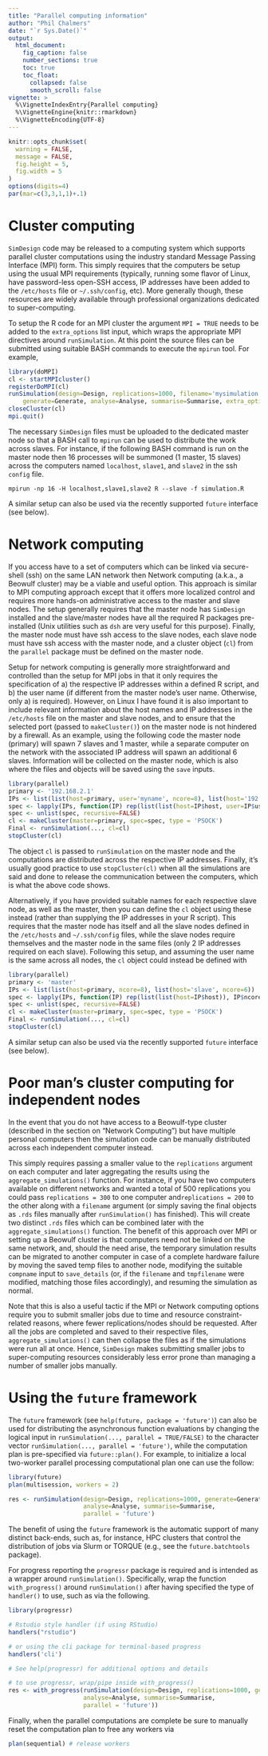 ```yaml
---
title: "Parallel computing information"
author: "Phil Chalmers"
date: "`r Sys.Date()`"
output:
  html_document:
    fig_caption: false
    number_sections: true 
    toc: true
    toc_float:
      collapsed: false
      smooth_scroll: false
vignette: >
  %\VignetteIndexEntry{Parallel computing}
  %\VignetteEngine{knitr::rmarkdown}
  %\VignetteEncoding{UTF-8}
---
```


```r
knitr::opts_chunk$set(
  warning = FALSE,
  message = FALSE,
  fig.height = 5,
  fig.width = 5
)
options(digits=4)
par(mar=c(3,3,1,1)+.1)
```

# Cluster computing

`SimDesign` code may be released to a computing system which supports parallel cluster computations using
the industry standard Message Passing Interface (MPI) form. This simply
requires that the computers be setup using the usual MPI requirements (typically, running some flavor
of Linux, have password-less open-SSH access, IP addresses have been added to the `/etc/hosts` file
or `~/.ssh/config`, etc). More generally though, these resources are widely available through professional
organizations dedicated to super-computing.

To setup the R code for an MPI cluster the argument `MPI = TRUE` needs to be added to the 
`extra_options` list input, which wraps the appropriate MPI directives around `runSimulation`.
At this point the source files can be submitted using suitable BASH commands to execute the `mpirun` tool. For example,
```r
library(doMPI)
cl <- startMPIcluster()
registerDoMPI(cl)
runSimulation(design=Design, replications=1000, filename='mysimulation',
    generate=Generate, analyse=Analyse, summarise=Summarise, extra_options = list(MPI=TRUE))
closeCluster(cl)
mpi.quit()
```
The necessary `SimDesign` files must be uploaded to the dedicated master node
so that a BASH call to `mpirun` can be used to distribute the work across slaves.
For instance, if the following BASH command is run on the master node then 16 processes
will be summoned (1 master, 15 slaves) across the computers named `localhost`, `slave1`,
and `slave2` in the ssh `config` file.

`mpirun -np 16 -H localhost,slave1,slave2 R --slave -f simulation.R`

A similar setup can also be used via the recently supported `future` interface (see below).

# Network computing

If you access have to a set of computers which can be linked via secure-shell (ssh) on the same LAN network then
Network computing (a.k.a., a Beowulf cluster) may be a viable and useful option.
This approach is similar to MPI computing approach
except that it offers more localized control and requires more hands-on administrative access to the master
and slave nodes. The setup generally requires that the master node
has `SimDesign` installed and the slave/master nodes have all the required R packages pre-installed
(Unix utilities such as `dsh` are very useful for this purpose). Finally,
the master node must have ssh access to the slave nodes, each slave node must have ssh access
with the master node, and a cluster object (`cl`) from the `parallel` package must be defined on the
master node.

Setup for network computing is generally more straightforward and controlled
than the setup for MPI jobs in that it only requires the specification of a) the respective
IP addresses within a defined R script, and b) the user name
(if different from the master node's user name. Otherwise, only a) is required).
However, on Linux I have found it is also important to include relevant information about the host names
and IP addresses in the `/etc/hosts` file on the master and slave nodes, and to ensure that
the selected port (passed to `makeCluster()`) on the master node is not hindered by a firewall.
As an example, using the following code the master node (primary) will spawn 7 slaves and 1 master,
while a separate computer on the network with the associated IP address will spawn an additional 6 slaves.
Information will be collected on the master node, which is also where the files
and objects will be saved using the `save` inputs.
```r
library(parallel)
primary <- '192.168.2.1'
IPs <- list(list(host=primary, user='myname', ncore=8), list(host='192.168.2.2', user='myname', ncore=6))
spec <- lapply(IPs, function(IP) rep(list(list(host=IP$host, user=IP$user)), IP$ncore))
spec <- unlist(spec, recursive=FALSE)
cl <- makeCluster(master=primary, spec=spec, type = 'PSOCK')
Final <- runSimulation(..., cl=cl)
stopCluster(cl)
```
The object `cl` is passed to `runSimulation` on the master node
and the computations are distributed across the respective
IP addresses. Finally, it's usually good practice to use `stopCluster(cl)`
when all the simulations are said and done to release the communication between the computers,
which is what the above code shows.

Alternatively, if you have provided suitable names for each respective slave node, as well as the master,
then you can define the `cl` object using these instead (rather than supplying the IP addresses in
your R script). This requires that the master node has itself and all the slave nodes defined in the
`/etc/hosts` and `~/.ssh/config` files, while the slave nodes require themselves and the
master node in the same files (only 2 IP addresses required on each slave).
Following this setup, and assuming the user name is the same across all nodes,
the `cl` object could instead be defined with
```r
library(parallel)
primary <- 'master'
IPs <- list(list(host=primary, ncore=8), list(host='slave', ncore=6))
spec <- lapply(IPs, function(IP) rep(list(list(host=IP$host)), IP$ncore))
spec <- unlist(spec, recursive=FALSE)
cl <- makeCluster(master=primary, spec=spec, type = 'PSOCK')
Final <- runSimulation(..., cl=cl)
stopCluster(cl)
```

A similar setup can also be used via the recently supported `future` interface (see below).

# Poor man's cluster computing for independent nodes

In the event that you do not have access to a Beowulf-type cluster (described in the section on
"Network Computing") but have multiple personal
computers then the simulation code can be manually distributed across each independent computer instead.

This simply requires passing a smaller value to the `replications` argument on each computer and later
aggregating the results using the `aggregate_simulations()` function.
For instance, if you have two computers available on different networks and wanted a total of 500 replications you
could pass `replications = 300` to one computer and`replications = 200` to the other along
with a `filename` argument (or simply saving the final objects as `.rds` files manually after
`runSimulation()` has finished). This will create two distinct `.rds` files which can be
combined later with the `aggregate_simulations()` function. The benefit of this approach over
MPI or setting up a Beowulf cluster is that computers need not be linked on the same network,
and, should the need arise, the temporary
simulation results can be migrated to another computer in case of a complete hardware failure by moving the
saved temp files to another node, modifying
the suitable `compname` input to `save_details` (or, if the `filename` and `tmpfilename`
were modified, matching those files accordingly), and resuming the simulation as normal.

Note that this is also a useful tactic if the MPI or Network computing options require you to
submit smaller jobs due to time and resource constraint-related reasons,
where fewer replications/nodes should be requested. After all the jobs are completed and saved to their
respective files, `aggregate_simulations()`
can then collapse the files as if the simulations were run all at once. Hence, `SimDesign` makes submitting
smaller jobs to super-computing resources considerably less error prone than managing a number of smaller
jobs manually.

# Using the `future` framework

The `future` framework (see `help(future, package = 'future')`) can also be used for distributing the
asynchronous function evaluations by changing the logical input in `runSimulation(..., parallel = TRUE/FALSE)` to the character vector `runSimulation(..., parallel = 'future')`, while the computation plan is pre-specified via `future::plan()`. For example, to initialize a local two-worker parallel processing computational plan one can use the follow:

```r
library(future)
plan(multisession, workers = 2)

res <- runSimulation(design=Design, replications=1000, generate=Generate, 
                     analyse=Analyse, summarise=Summarise,
                     parallel = 'future')
```

The benefit of using the `future` framework is the automatic support of many distinct back-ends, such as, for instance, HPC clusters that control the distribution of jobs via Slurm or TORQUE (e.g., see the `future.batchtools` package). 

For progress reporting the `progressr` package is required and is intended as a wrapper around `runSimulation()`. Specifically, wrap the function `with_progress()` around `runSimulation()` after having specified the type of `handler()` to use, such as via the following. 

```r
library(progressr)

# Rstudio style handler (if using RStudio)
handlers("rstudio")

# or using the cli package for terminal-based progress 
handlers('cli')

# See help(progressr) for additional options and details

# to use progressr, wrap/pipe inside with_progress() 
res <- with_progress(runSimulation(design=Design, replications=1000, generate=Generate, 
                     analyse=Analyse, summarise=Summarise,
                     parallel = 'future'))
```

Finally, when the parallel computations are complete be sure to manually reset the computation plan to free any workers via 

```r
plan(sequential) # release workers
```


